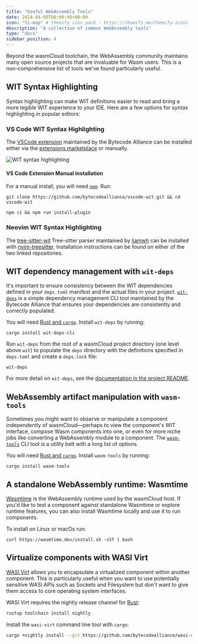 ```yaml
---
title: "Useful WebAssembly Tools"
date: 2024-04-08T00:00:00+00:00
icon: "ti-map" # themify icon pack : https://themify.me/themify-icons
description: "A collection of common WebAssembly tools"
type: "docs"
sidebar_position: 4
---
```


Beyond the wasmCloud toolchain, the WebAssembly community maintains many open source projects that are invaluable for Wasm users. This is a non-comprehensive list of tools we've found particularly useful.

## WIT Syntax Highlighting

Syntax highlighting can make WIT definitions easier to read and bring a more legible WIT experience to your IDE. Here are a few options for syntax highlighting in popular editors:

### VS Code WIT Syntax Highlighting

The [VSCode extension](https://github.com/bytecodealliance/vscode-wit/) maintained by the Bytecode Alliance can be installed either via the [extensions marketplace](https://marketplace.visualstudio.com/items?itemName=BytecodeAlliance.wit-idl) or manually.

![WIT syntax highlighting](../../images/wit-syntax.png)

#### VS Code Extension Manual installation

For a manual install, you will need [`npm`](https://www.npmjs.com/). Run:

```shell
git clone https://github.com/bytecodealliance/vscode-wit.git && cd vscode-wit
```

```shell
npm ci && npm run install-plugin
```

### Neovim WIT Syntax Highlighting

The [tree-sitter-wit](https://github.com/liamwh/tree-sitter-wit/) Tree-sitter parser maintained by [liamwh](https://github.com/liamwh) can be installed with [nvim-treesitter](https://github.com/nvim-treesitter/nvim-treesitter). Installation instructions can be found on either of the two linked repositories.

## WIT dependency management with `wit-deps`

It's important to ensure consistency between the WIT dependencies defined in your `deps.toml` manifest and the actual files in your project. [`wit-deps`](https://github.com/bytecodealliance/wit-deps) is a simple dependency management CLI tool maintained by the Bytecode Alliance that ensures your dependencies are consistently and correctly populated.

You will need [Rust and `cargo`](https://doc.rust-lang.org/cargo/getting-started/installation.html). Install `wit-deps` by running:

```shell
cargo install wit-deps-cli
```

Run `wit-deps` from the root of a wasmCloud project directory (one level above `wit`) to populate the `deps` directory with the definitions specified in `deps.toml` and create a `deps.lock` file:

```shell
wit-deps
```

For more detail on `wit-deps`, see the [documentation in the project README](https://github.com/bytecodealliance/wit-deps).

## WebAssembly artifact manipulation with `wasm-tools`

Sometimes you might want to observe or manipulate a component independently of wasmCloud&mdash;perhaps to view the component's WIT interface, compose Wasm components into one, or even for more niche jobs like converting a WebAssembly module to a component. The [`wasm-tools`](https://github.com/bytecodealliance/wasm-tools) CLI tool is a utility belt with a long list of options.

You will need [Rust and `cargo`](https://doc.rust-lang.org/cargo/getting-started/installation.html). Install `wasm-tools` by running:

```shell
cargo install wasm-tools
```

## A standalone WebAssembly runtime: Wasmtime

[Wasmtime](https://github.com/bytecodealliance/wasmtime) is the WebAssembly runtime used by the wasmCloud host. If you'd like to test a component against standalone Wasmtime or explore runtime features, you can also install Wasmtime locally and use it to run components.

To install on Linux or macOs run:

```shell
curl https://wasmtime.dev/install.sh -sSf | bash
```

## Virtualize components with WASI Virt

[WASI Virt](https://github.com/bytecodealliance/wasi-virt) allows you to encapsulate a virtualized component within another component. This is particularly useful when you want to use potentially sensitive WASI APIs such as Sockets and Filesystem but don't want to give them access to core operating system interfaces.

WASI Virt requires the nightly release channel for [Rust](https://www.rust-lang.org/tools/install):

```bash
rustup toolchain install nightly
```

Install the `wasi-virt` command line tool with `cargo`:

```bash
cargo +nightly install --git https://github.com/bytecodealliance/wasi-virt
```

